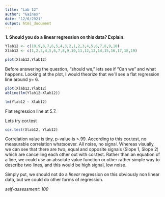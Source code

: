 ```yaml
---
title: "Lab 12"
author: "Gaines"
date: "12/6/2021"
output: html_document
---
```

**1. Should you do a linear regression on this data? Explain.**

```r
Ylab12 <- c(10,9,8,7,6,5,4,3,2,1,2,3,4,5,6,7,8,9,10)
Xlab12 <- c(1,2,3,4,5,6,7,8,9,10,11,12,13,14,15,16,17,18,19)

plot(Xlab12,Ylab12)
```

Before answering the question, "should we," lets see if "Can we" and what happens. Looking at the plot, I would theorize that we'll see a flat regression line around y= 6. 

```r
plot(Xlab12,Ylab12)
abline(lm(Ylab12~Xlab12))
```
```r
lm(Ylab12 ~ Xlab12)
```


Flat regression line at 5.7. 

Lets try cor.test

```r
cor.test(Xlab12, Ylab12)
```

Correlation value is tiny, p-value is >.99. According to this cor.test, no measurable correlation whatsoever. All noise, no signal. Whereas visually, we can see that there are two, equal and opposite signals (Slope 1, Slope 2) which are cancelling each other out with cor.test. Rather than an equation of a line, we could use an absolute value function or other rather simple way to describe two lines, and this would be high signal, low noise. 

Simply put, we should not do a *linear* regression on this obviously non linear data, but we could do other forms of regression.

*self-assessment: 100*